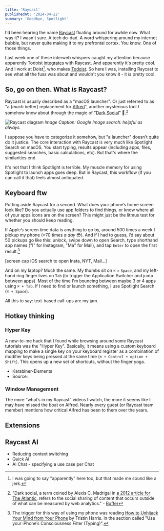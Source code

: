 ```yaml
---
title: 'Raycast'
publishedAt: '2024-04-22'
summary: 'Goodbye, Spotlight'
---
```


I'd been hearing the name [Raycast](https://www.raycast.com/) floating around for awhile now. What was it? I wasn't sure. A tech do-dad. A word whispering around my internet bubble, but never quite making it to my prefrontal cortex. You know. One of those things.

Last week one of these interweb whispers caught my attention because apparently Todoist [integrates](https://todoist.com/integrations/apps/raycast) with Raycast. And apparently it's pretty cool. And I work at Doist[^1], who makes [Todoist](https://todoist.com/home). So here I was, installing Raycast to see what all the fuss was about and wouldn't you know it - it *is* pretty cool.

[^1]: I was going to say "apparently" here too, but that made me sound like a jerk.

## So, go on then. What *is* Raycast?
Raycast is usually described as a "macOS launcher". Or just referred to as "a (*much* better) replacement for [Alfred](https://www.alfredapp.com/)", another mysterious tool I somehow know about through the magic of "[Dark Social](https://buffer.com/resources/dark-social/)" 👻.[^2]

![Raycast diagram](https://assets.jonm.cc/images/raycast-diagram.png)
*Image Caption: Google Image search: helpful as always.*

[^2]: "Dark social, a term coined by Alexis C. Madrigal in [a 2012 article for The Atlantic](https://www.theatlantic.com/technology/archive/2012/10/dark-social-we-have-the-whole-history-of-the-web-wrong/263523/), refers to the social sharing of content that occurs outside of what can be measured by web analytics." - [Buffer](https://buffer.com/resources/dark-social/)

I suppose you have to categorize it somehow, but "a launcher" doesn't quite do it justice. The core interaction with Raycast is very much like Spotlight Search on macOS. You start typing, results appear (including apps, files, suggested searches, basic calculations, etc). But that's where the similarities end.

It's not that I think Spotlight is terrible. My muscle memory for using Spotlight to launch apps goes deep. But in Raycast, this workflow (if you can call it that) feels almost antiquated.

## Keyboard ftw
Putting aside Raycast for a second. What does your phone’s home screen look like? Do you actually use app folders to find things, or know where all of your apps icons are on the screen? This might just be the litmus test for whether you should keep reading.

If Apple’s screen time data is anything to go by, around 500 times a week I pickup my phone (>70 times *a day* 😳). And if I had to guess, I’d say about 50 pickups go like this: unlock, swipe down to open Search, type shorthand app names ("I" for Instagram, "Ma" for Mail), and tap `Enter` to open the first result.[^3]

[^3]: The trigger for this way of using my phone was reading [How to Unhijack Your Mind from Your Phone](https://medium.com/thrive-global/distracted-in-2016-reboot-your-phone-with-mindfulness-9f4c8ad46538) by Tristin Harris. In the section called "Use your iPhone’s Consciousness Filter (Typing)".   

[screen cap iOS search to open Insta, NYT, Mail…]

And on my laptop? Much the same. My thumbs sit on `⌘` + `Space`, and my left-hand ring finger lives on `Tab` (to trigger the Application Switcher and jump between apps). Most of the time I'm bouncing between maybe 3 or 4 apps using `⌘ + Tab`. If I need to find or launch something, I use Spotlight Search (`⌘ + Space`).

All this to say: text-based call-ups are my jam.

## Hotkey thinking

### Hyper Key 
A new-to-me hack that I found while browsing around some Raycast tutorials was the "Hyper Key". Basically, it means using a custom keyboard mapping to make a single key on your keyboard register as a combination of modifier keys being pressed at the same time (`⌘ + Control + option + Shift`). This opens up a new set of shortcuts, without the finger yoga.

- Karabiner-Elements
- Source: 

### Window Management
The more “what’s in my Raycast” videos I watch, the more it seems like I may have missed the boat on Alfred. Nearly every guest (or Raycast team member) mentions how critical Alfred has been to them over the years. 


## Extensions

## Raycast AI

- Reducing context switching
- Quick AI
- AI Chat - specifying a use case per Chat